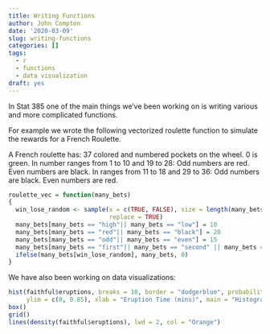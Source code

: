 ```yaml
---
title: Writing Functions
author: John Compton
date: '2020-03-09'
slug: writing-functions
categories: []
tags:
  - r
  - functions
  - data visualization
draft: yes
---
```


In Stat 385 one of the main things we've been working on is writing various and more complicated functions. 

For example we wrote the following vectorized roulette function to simulate the rewards for a French Roulette.

A French roulette has:
  37 colored and numbered pockets on the wheel.
  0 is green.
  In number ranges from 1 to 10 and 19 to 28:
  Odd numbers are red.
  Even numbers are black.
  In ranges from 11 to 18 and 29 to 36:
  Odd numbers are black.
  Even numbers are red.

```r
roulette_vec = function(many_bets)
{
  win_lose_random <- sample(x = c(TRUE, FALSE), size = length(many_bets),
                            replace = TRUE)
  many_bets[many_bets == "high"|| many_bets == "low"] = 10
  many_bets[many_bets == "red"|| many_bets == "black"] = 20
  many_bets[many_bets == "odd"|| many_bets == "even"] = 15
  many_bets[many_bets == "first"|| many_bets == "second" || many_bets == "third"] = 50
  ifelse(many_bets[win_lose_random], many_bets, 0)
}
```


We have also been working on data visualizations:

```r
hist(faithful$eruptions, breaks = 18, border = "dodgerblue", probability = TRUE, xlim = c(1,6), 
     ylim = c(0, 0.85), xlab = "Eruption Time (mins)", main = "Histogram of Old Faithful Geyser Eruption Time")
box()
grid()
lines(density(faithful$eruptions), lwd = 2, col = "Orange")
```
